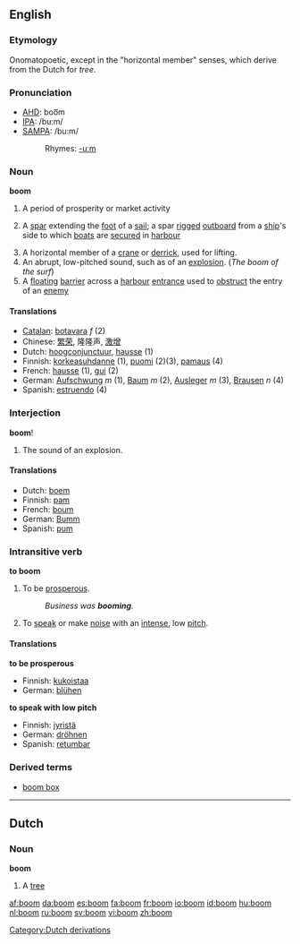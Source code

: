 ==English==
===Etymology===
Onomatopoetic, except in the "horizontal member" senses, which derive from the Dutch for ''tree''.

===Pronunciation===
*[[w:AHD|AHD]]: boo͞m
*[[w:IPA|IPA]]: /buːm/
*[[w:SAMPA|SAMPA]]: /bu:m/
*:Rhymes: [[Rhymes:English:-uːm|-uːm]]

===Noun===
'''boom'''
#A period of prosperity or market activity
#{{nautical}} A [[spar]] extending the [[foot]] of a [[sail]]; a spar [[rigged]] [[outboard]] from a [[ship]]'s side to which [[boat]]s are [[secured]] in [[harbour]]
#A horizontal member of a [[crane]] or [[derrick]], used for lifting.
#An abrupt, low-pitched sound, such as of an [[explosion]]. (''The boom of the surf'')
#A [[floating]] [[barrier]] across a [[harbour]] [[entrance]] used to [[obstruct]] the entry of an [[enemy]]

====Translations====
{{top}}
*[[Catalan]]: [[botavara]] ''f'' (2) 
*Chinese: [[繁荣]], 隆隆声, [[激增]]
*Dutch: [[hoogconjunctuur]], [[hausse]] (1)
*Finnish: [[korkeasuhdanne]] (1), [[puomi]] (2)(3), [[pamaus]] (4)
*French: [[hausse]] (1), [[gui]] (2)
*German: [[Aufschwung]] ''m'' (1), [[Baum]] ''m'' (2), [[Ausleger]] ''m'' (3), [[Brausen]] ''n'' (4)
*Spanish: [[estruendo]] (4)
{{bottom}}

===Interjection===
'''boom'''!
#The sound of an explosion.

====Translations====
{{top}}
*Dutch: [[boem]]
*Finnish: [[pam]]
*French: [[boum]]
*German: [[Bumm]]
*Spanish: [[pum]]
{{bottom}}

===Intransitive verb===
'''to boom'''
#To be [[prosperous]]. 
#: ''Business was '''booming'''.''
#To [[speak]] or make [[noise]] with an [[intense]], low [[pitch]]. 

====Translations====
'''to be prosperous'''
{{top}}
*Finnish: [[kukoistaa]]
*German: [[blühen]]
{{bottom}}

'''to speak with low pitch'''
{{top}}
*Finnish: [[jyristä]]
*German: [[dröhnen]]
*Spanish: [[retumbar]]
{{bottom}}

===Derived terms===
*[[boom box]]

----

==Dutch ==
===Noun===
'''boom'''
# A [[tree]]

[[Category:Dutch derivations]]

[[af:boom]]
[[da:boom]]
[[es:boom]]
[[fa:boom]]
[[fr:boom]]
[[io:boom]]
[[id:boom]]
[[hu:boom]]
[[nl:boom]]
[[ru:boom]]
[[sv:boom]]
[[vi:boom]]
[[zh:boom]]